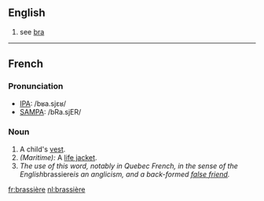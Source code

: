 ==English==
#see [[bra]]

----

==French==

===Pronunciation===
*[[w:IPA|IPA]]: /bʁa.sjɛʁ/
*[[w:SAMPA|SAMPA]]: /bRa.sjER/

===Noun===
#A child's [[vest]].
#''(Maritime):'' A [[life jacket]].
#''The use of this word, notably in Quebec French, in the sense of the English ''brassiere'' is an anglicism, and a back-formed [[false friend]].''

[[fr:brassière]]
[[nl:brassière]]